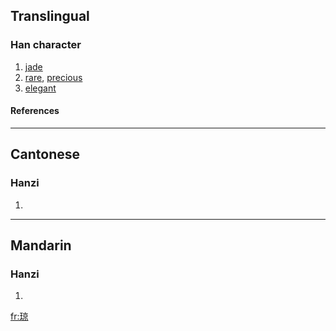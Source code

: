 {{see|瓊}}

==Translingual==
===Han character===
{{Han char|rn=96|rad=玉|as=08|sn=12|four=|canj=一土卜口火 (MGYRF)}}
# [[jade]]
# [[rare]], [[precious]]
# [[elegant]]
====References====
{{Han ref|kx=0736.081|hdz=21123.020|uh=743C|ud=29756}}

----
==Cantonese==
===Hanzi===
{{yue-hanzi|jyut=|y=king4}}
# {{defn|Cantonese}}

----
==Mandarin==
===Hanzi===
{{cmn-hanzi|tra=瓊|pin=[[qióng]] (qiong2)|wg=ch'iung<sup>2</sup>}}
# {{defn|Mandarin}}

[[fr:琼]]